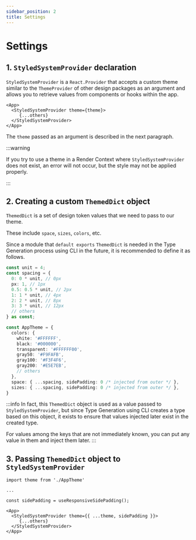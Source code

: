 ```yaml
---
sidebar_position: 2
title: Settings
---
```


# Settings

## 1. `StyledSystemProvider` declaration

`StyledSystemProvider` is a `React.Provider` that accepts a custom theme similar to the `ThemeProvider` of other design packages as an argument and allows you to retrieve values from components or hooks within the app.

```tsx title="App.tsx"
<App>
  <StyledSystemProvider theme={theme}>
     {...others}
  </StyledSystemProvider>
</App>
```

The `theme` passed as an argument is described in the next paragraph.

:::warning

If you try to use a theme in a Render Context where `StyledSystemProvider` does not exist, an error will not occur, but the style may not be applied properly.

:::

## 2. Creating a custom `ThemedDict` object

`ThemedDict` is a set of design token values that we need to pass to our theme.

These include `space`, `sizes`, `colors`, etc.

Since a module that `default exports` `ThemedDict` is needed in the Type Generation process using CLI in the future, it is recommended to define it as follows.

```ts title="Theme.ts"
const unit = 4;
const spacing = {
  0: 0 * unit, // 0px
  px: 1, // 1px
  0.5: 0.5 * unit, // 2px
  1: 1 * unit, // 4px
  2: 2 * unit, // 8px
  3: 3 * unit, // 12px
  // others
} as const;

const AppTheme = {
  colors: {
    white: '#FFFFFF',
    black: '#000000',
    transparent: '#FFFFFF00',
    gray50: '#F9FAFB',
    gray100: '#F3F4F6',
    gray200: '#E5E7EB',
    // others
  },
  space: { ...spacing, sidePadding: 0 /* injected from outer */ },
  sizes: { ...spacing, sidePadding: 0 /* injected from outer */ },
}
```

:::info
In fact, this `ThemedDict` object is used as a value passed to `StyledSystemProvider`,
but since Type Generation using CLI creates a type based on this object,
it exists to ensure that values injected later exist in the created type.

For values among the keys that are not immediately known, you can put any value in them and inject them later.
:::

## 3. Passing `ThemedDict` object to `StyledSystemProvider`

```tsx title="App.tsx"
import theme from './AppTheme'

...

const sidePadding = useResponsiveSidePadding();

<App>
  <StyledSystemProvider theme={{ ...theme, sidePadding }}>
     {...others}
  </StyledSystemProvider>
</App>
```